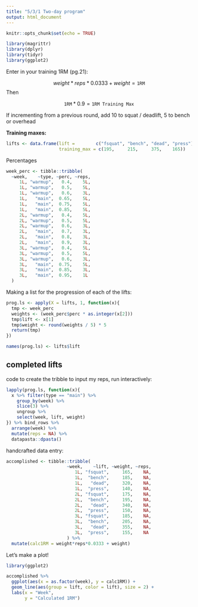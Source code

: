 ```yaml
---
title: "5/3/1 Two-day program"
output: html_document
---
```


```r
knitr::opts_chunk$set(echo = TRUE)

library(magrittr)
library(dplyr)
library(tidyr)
library(ggplot2)
```


Enter in your training 1RM (pg.21):

$$
weight * reps * 0.0333 + weight = \texttt{1RM}
$$
Then 

$$
\texttt{1RM} * 0.9 = \texttt{1RM Training Max}
$$

If incrementing from a previous round, add 10 to squat / deadlift, 5 to bench or overhead

**Training maxes:**

```r
lifts <- data.frame(lift =        c("fsquat", "bench", "dead", "press"),
                    training_max = c(195,     215,     375,    165))
```

Percentages

```r
week_perc <- tibble::tribble(
  ~week,    ~type, ~perc, ~reps,
     1L, "warmup",   0.4,    5L,
     1L, "warmup",   0.5,    5L,
     1L, "warmup",   0.6,    3L,
     1L,   "main",  0.65,    5L,
     1L,   "main",  0.75,    5L,
     1L,   "main",  0.85,    5L,
     2L, "warmup",   0.4,    5L,
     2L, "warmup",   0.5,    5L,
     2L, "warmup",   0.6,    3L,
     2L,   "main",   0.7,    3L,
     2L,   "main",   0.8,    3L,
     2L,   "main",   0.9,    3L,
     3L, "warmup",   0.4,    5L,
     3L, "warmup",   0.5,    5L,
     3L, "warmup",   0.6,    3L,
     3L,   "main",  0.75,    5L,
     3L,   "main",  0.85,    3L,
     3L,   "main",  0.95,    1L
  )


```

Making a list for the progression of each of the lifts:

```r
prog.ls <- apply(X = lifts, 1, function(x){
  tmp <- week_perc
  weights <- (week_perc$perc * as.integer(x[2]))
  tmp$lift <- x[1]
  tmp$weight <- round(weights / 5) * 5
  return(tmp)
})

names(prog.ls) <- lifts$lift
```


## completed lifts

code to create the tribble to input my reps, run interactively:

```r
lapply(prog.ls, function(x){
  x %>% filter(type == "main") %>%
    group_by(week) %>% 
    slice(3) %>% 
    ungroup %>% 
    select(week, lift, weight)
}) %>% bind_rows %>% 
  arrange(week) %>% 
  mutate(reps = NA) %>% 
  datapasta::dpasta()
```

handcrafted data entry: 

```r
accomplished <- tibble::tribble(
                       ~week,    ~lift, ~weight, ~reps,
                          1L, "fsquat",     165,    NA,
                          1L,  "bench",     185,    NA,
                          1L,   "dead",     320,    NA,
                          1L,  "press",     140,    NA,
                          2L, "fsquat",     175,    NA,
                          2L,  "bench",     195,    NA,
                          2L,   "dead",     340,    NA,
                          2L,  "press",     150,    NA,
                          3L, "fsquat",     185,    NA,
                          3L,  "bench",     205,    NA,
                          3L,   "dead",     355,    NA,
                          3L,  "press",     155,    NA
                       ) %>% 
  mutate(calc1RM = weight*reps*0.0333 + weight)

```


Let's make a plot!

```r
library(ggplot2)

accomplished %>% 
  ggplot(aes(x = as.factor(week), y = calc1RM)) + 
  geom_line(aes(group = lift, color = lift), size = 2) +
  labs(x = "Week",
       y = "Calculated 1RM")
```

